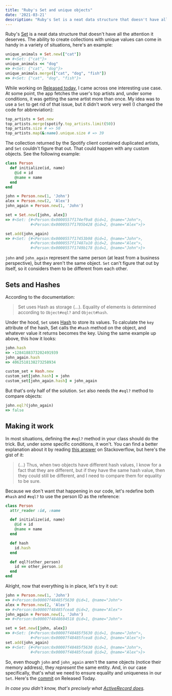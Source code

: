 ```yaml
---
title: "Ruby's Set and unique objects"
date: '2021-03-21'
description: "Ruby's Set is a neat data structure that doesn't have all the attention it deserves"
---
```


Ruby's [Set](https://ruby-doc.org/stdlib-2.7.1/libdoc/set/rdoc/Set.html) is a neat data structure that doesn't have all the attention it deserves. The ability to create collections with unique values can come in handy in a variety of situations, here's an example:

```ruby
unique_animals = Set.new(["cat"])
=> #<Set: {"cat"}>
unique_animals << "dog"
=> #<Set: {"cat", "dog"}>
unique_animals.merge(["cat", "dog", "fish"])
=> #<Set: {"cat", "dog", "fish"}>
```

While working on [Released today](https://github.com/matiasleidemer/released-today), I came across one interesting use case. At some point, the app fetches the user's top artists and, under some conditions, it was getting the same artist more than once. My idea was to use a `Set` to get rid of that issue, but it didn't work very well (I changed the code for abbreviation):

```ruby
top_artists = Set.new
top_artists.merge(spotify.top_artists.limit(50))
top_artists.size # => 50
top_artists.map(&:name).unique.size # => 39
```

The collection returned by the Spotify client contained duplicated artists, and `Set` couldn't figure that out. That could happen with any custom objects. See the following example:

```ruby
class Person
  def initialize(id, name)
    @id = id
    @name = name
  end
end

john = Person.new(1, 'John')
alex = Person.new(2, 'Alex')
john_again = Person.new(1, 'John')

set = Set.new([john, alex])
=> #<Set: {#<Person:0x0000557f174ef9a8 @id=1, @name="John">,
           #<Person:0x0000557f1705b428 @id=2, @name="Alex">}>

set.add(john_again)
=> #<Set: {#<Person:0x0000557f17453b98 @id=1, @name="John">,
           #<Person:0x0000557f17487a10 @id=2, @name="Alex">,
           #<Person:0x0000557f1749b178 @id=1, @name="John">}>
```

`john` and `john_again` represent the same person (at least from a business perspective), but they aren't the same object. `Set` can't figure that out by itself, so it considers them to be different from each other.

## Sets and Hashes

According to the documentation:

> Set uses Hash as storage (...). Equality of elements is determined according to `Object#eql?` and `Object#hash`.

Under the hood, `Set` uses [Hash](https://ruby-doc.org/core-2.7.0/Hash.html) to store its values. To calculate the `key` attribute of the hash, Set calls the `#hash` method on the object, and whatever value it returns becomes the key. Using the same example up above, this how it looks:

```ruby
john.hash
=> -1284188373202491939
john_again.hash
=> 4062518138273258934

custom_set = Hash.new
custom_set[john.hash] = john
custom_set[john_again.hash] = john_again
```

But that's only half of the solution. `Set` also needs the `#eql?` method to compare objects:

```ruby
john.eql?(john_again)
=> false
```

## Making it work

In most situations, defining the `#eql?` method in your class should do the trick. But, under some specific conditions, it won't. You can find a better explanation about it by reading [this answer](https://stackoverflow.com/a/54961965) on Stackoverflow, but here's the gist of it:

> (...) Thus, when two objects have different hash values, I know for a fact that they are different, but if they have the same hash value, then they could still be different, and I need to compare them for equality to be sure.

Because we don't want that happening in our code, let's redefine both `#hash` and `#eql?` to use the person ID as the reference:

```ruby
class Person
  attr_reader :id, :name

  def initialize(id, name)
    @id = id
    @name = name
  end

  def hash
    id.hash
  end

  def eql?(other_person)
    id == other_person.id
  end
end
```

Alright, now that everything is in place, let's try it out:

```ruby
john = Person.new(1, 'John')
=> #<Person:0x00007f48485f5630 @id=1, @name="John">
alex = Person.new(2, 'Alex')
=> #<Person:0x00007f48485fcea8 @id=2, @name="Alex">
john_again = Person.new(1, 'John')
=> #<Person:0x00007f4848604518 @id=1, @name="John">

set = Set.new([john, alex])
=> #<Set: {#<Person:0x00007f48485f5630 @id=1, @name="John">,
           #<Person:0x00007f48485fcea8 @id=2, @name="Alex">}>
set.add(john_again)
=> #<Set: {#<Person:0x00007f48485f5630 @id=1, @name="John">,
           #<Person:0x00007f48485fcea8 @id=2, @name="Alex">}>
```

So, even though `john` and `john_again` aren't the same objects (notice their memory address), they _represent_ the same entity. And, in our case specifically, that's what we need to ensure equality and uniqueness in our `Set`. Here's the [commit](https://github.com/matiasleidemer/released-today/commit/70b68d6b4bc2a1c235b584d3052a6beafbccb4fd) on Released Today.

_In case you didn't know, that's precisely what [ActiveRecord does](https://github.com/rails/rails/blob/5aaaa1630ae9a71b3c3ecc4dc46074d678c08d67/activerecord/lib/active_record/core.rb#L599-L624)._
